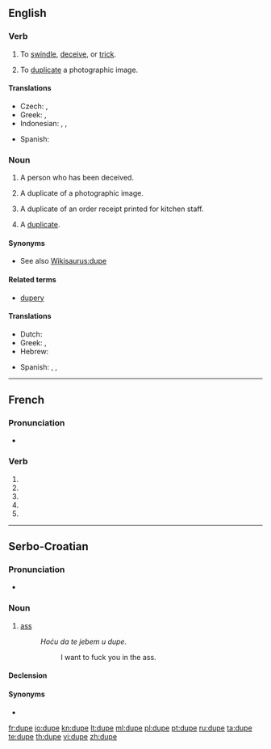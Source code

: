 {{also|dupé}}
==English==

===Verb===
{{en-verb|dup|ing}}

# To [[swindle]], [[deceive]], or [[trick]].
# {{photography}} To [[duplicate]] a photographic image.

====Translations====
{{trans-top|to swindle, deceive, or trick}}
* Czech: {{t-|cs|oklamat}}, {{t-|cs|napálit}}
* Greek: {{t|el|κοροϊδεύω|tr=koro'iδévo}},  {{t+|el|εξαπατώ|tr=eksapató}}
* Indonesian: {{t-|id|tipu|alt=menipu|xs=Indonesian}}, {{t+|id|akal|alt=mengakali|xs=Indonesian}}, {{t+|id|bodoh|alt=membodohi|xs=Indonesian}}
{{trans-mid}}
* Spanish: {{t+|es|engañar}}
{{trans-bottom}}

===Noun===
{{en-noun}}

# A person who has been deceived.
# {{photography}} A duplicate of a photographic image.
# {{context|restaurant industry}} A duplicate of an order receipt printed for kitchen staff.
# {{informal}} A [[duplicate]].

====Synonyms====
* See also [[Wikisaurus:dupe]]

====Related terms====
* [[dupery]]

====Translations====
{{trans-top|deceived person}}
* Dutch: {{t|nl|gedupeerde|m|f}}
* Greek: {{t+|el|κορόιδο|n|tr=koró'iδo}}, {{t|el|αγαθιάρης|m|tr=agaθiáris}}
* Hebrew: {{t+|he|פראייר|m|tr=frayer}}
{{trans-mid}}
* Spanish: {{t-|es|incauto}},  {{t-|es|engrupido}},  {{t-|es|engañado|m}}
{{trans-bottom}}

----

==French==

===Pronunciation===
* {{IPA|lang=fr|/dyp/}}

===Verb===
{{fr-verb form}}

# {{conjugation of|duper||1|s|pres|ind|lang=fr}}
# {{conjugation of|duper||3|s|pres|ind|lang=fr}}
# {{conjugation of|duper||1|s|pres|sub|lang=fr}}
# {{conjugation of|duper||1|s|pres|sub|lang=fr}}
# {{conjugation of|duper||2|s|imp|lang=fr}}

----

==Serbo-Croatian==

===Pronunciation===
* {{IPA|/dûpe/|lang=sh}}

===Noun===
{{sh-noun|g=n|head=dȕpe|r|дупе|ду̏пе}}

# {{vulgar|lang=sh}} [[ass]]
#: ''Hoću da te jebem u dupe.''
#:: I want to fuck you in the ass.

====Declension====
{{sh-decl-noun
|dȕpe|dupèta
|dupeta|dupétā
|dupetu|dupetima
|dupe|dupeta
|dupe|dupeta
|dupetu|dupetima
|dupetom|dupetima
}}

====Synonyms====
* {{l|sh|guzica|gùzica}}

[[fr:dupe]]
[[io:dupe]]
[[kn:dupe]]
[[lt:dupe]]
[[ml:dupe]]
[[pl:dupe]]
[[pt:dupe]]
[[ru:dupe]]
[[ta:dupe]]
[[te:dupe]]
[[th:dupe]]
[[vi:dupe]]
[[zh:dupe]]